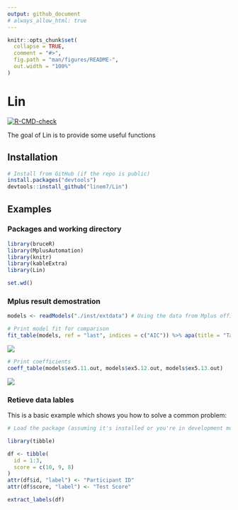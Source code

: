 ```yaml
---
output: github_document
# always_allow_html: true
---
```


<!-- README.md is generated from README.Rmd. Please edit that file -->

```r
knitr::opts_chunk$set(
  collapse = TRUE,
  comment = "#>",
  fig.path = "man/figures/README-",
  out.width = "100%"
)
```

# Lin

<!-- badges: start -->

[![R-CMD-check](https://github.com/linem7/Lin/actions/workflows/R-CMD-check.yaml/badge.svg)](https://github.com/linem7/Lin/actions/workflows/R-CMD-check.yaml)

<!-- badges: end -->

The goal of Lin is to provide some useful functions

## Installation

```r
# Install from GitHub (if the repo is public)
install.packages("devtools")
devtools::install_github("linem7/Lin")
```

## Examples

### Packages and working directory

```r
library(bruceR)
library(MplusAutomation)
library(knitr)
library(kableExtra)
library(Lin)

set.wd()
```

### Mplus result demostration

```r
models <- readModels("./inst/extdata") # Using the data from Mplus official site.
```

```r
# Print model fit for comparison
fit_table(models, ref = "last", indices = c("AIC")) %>% apa(title = "Table 1. Model comparison.")
```
![](./inst/extdata/table.png)
```r
# Print coefficients
coeff_table(models$ex5.11.out, models$ex5.12.out, models$ex5.13.out)
```
![](./inst/extdata/coeff_1.png)

### Retieve data lables

This is a basic example which shows you how to solve a common problem:

```r
# Load the package (assuming it's installed or you're in development mode)

library(tibble)

df <- tibble(
  id = 1:3,
  score = c(10, 9, 8)
)
attr(df$id, "label") <- "Participant ID"
attr(df$score, "label") <- "Test Score"

extract_labels(df)
```

